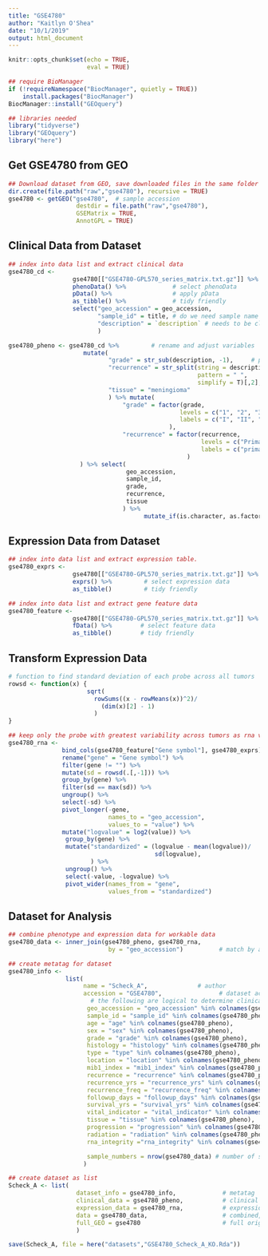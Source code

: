 ```yaml
---
title: "GSE4780"
author: "Kaitlyn O'Shea"
date: "10/1/2019"
output: html_document
---
```



```r
knitr::opts_chunk$set(echo = TRUE,
                      eval = TRUE)
```

```r
## require BioManager
if (!requireNamespace("BiocManager", quietly = TRUE))
    install.packages("BiocManager")
BiocManager::install("GEOquery") 
```

```r
## libraries needed
library("tidyverse")
library("GEOquery")
library("here")
```

## Get GSE4780 from GEO
```r
## Download dataset from GEO, save downloaded files in the same folder as this .Rmd file.
dir.create(file.path("raw","gse4780"), recursive = TRUE)
gse4780 <- getGEO("gse4780",  # sample accession 
                   destdir = file.path("raw","gse4780"),
                   GSEMatrix = TRUE,
                   AnnotGPL = TRUE)
```

## Clinical Data from Dataset
```r
## index into data list and extract clinical data
gse4780_cd <-
                  gse4780[["GSE4780-GPL570_series_matrix.txt.gz"]] %>%           # index into list 
                  phenoData() %>%             # select phenoData
                  pData() %>%                 # apply pData
                  as_tibble() %>%             # tidy friendly
                  select("geo_accession" = geo_accession,
                         "sample_id" = title, # do we need sample name and accession number?
                         "description" = `description` # needs to be cleaned
                         ) 

gse4780_pheno <- gse4780_cd %>%         # rename and adjust variables
                     mutate(
                            "grade" = str_sub(description, -1),     # pull out the grade from the description data
                            "recurrence" = str_split(string = description,
                                                     pattern = " ",
                                                     simplify = T)[,2],     # pull out the recurrence from the description data
                            "tissue" = "meningioma"
                            ) %>% mutate(
                                "grade" = factor(grade, 
                                                levels = c("1", "2", "3"), 
                                                labels = c("I", "II", "III")
                                             ),
                                "recurrence" = factor(recurrence,
                                                      levels = c("Primary", "Recurrent"),
                                                      labels = c("primary", "recurrent")
                                                  )    
                    ) %>% select(
                                 geo_accession,
                                 sample_id,
                                 grade,
                                 recurrence,
                                 tissue
                                ) %>%
                                      mutate_if(is.character, as.factor)
```

## Expression Data from Dataset
```r
## index into data list and extract expression table.
gse4780_exprs <- 
                  gse4780[["GSE4780-GPL570_series_matrix.txt.gz"]] %>%   # index into list 
                  exprs() %>%         # select expression data
                  as_tibble()         # tidy friendly

## index into data list and extract gene feature data
gse4780_feature <- 
                  gse4780[["GSE4780-GPL570_series_matrix.txt.gz"]] %>%  # index into list 
                  fData() %>%        # select feature data
                  as_tibble()        # tidy friendly
```

## Transform Expression Data
``` r
# function to find standard deviation of each probe across all tumors
rowsd <- function(x) {
                      sqrt(
                        rowSums((x - rowMeans(x))^2)/
                          (dim(x)[2] - 1)
                        )
}

## keep only the probe with greatest variability across tumors as rna variable and gene names
gse4780_rna <-
               bind_cols(gse4780_feature["Gene symbol"], gse4780_exprs) %>% # add gene name to expression data
               rename("gene" = "Gene symbol") %>%                             # rename name variable as 'gene' 
               filter(gene != "") %>%                                         # keep only data for named genes
               mutate(sd = rowsd(.[,-1])) %>%                                 # calculate sd for each probe, index out gene name
               group_by(gene) %>%                                             # group probes by gene
               filter(sd == max(sd)) %>%                                      # keep the probe with the max variation for each gene
               ungroup() %>%                                                  # ungroup by genes 
               select(-sd) %>%                                                # select all but sd column
               pivot_longer(-gene,                                            # do not group by gene 
                            names_to = "geo_accession",                       # 'key' via gather
                            values_to = "value") %>%                          
               mutate("logvalue" = log2(value)) %>%                           # log2 transform expression for variance stabilization 
                group_by(gene) %>%                                             # standardize for cross data set comparison
                mutate("standardized" = (logvalue - mean(logvalue))/           # center at mean for gene 
                                         sd(logvalue),                         # scale by sd for gene
                       ) %>%
                ungroup() %>%                                                  # ungroup by genes 
                select(-value, -logvalue) %>%                                  # select all but sd column
                pivot_wider(names_from = "gene",                               # final format genes as rows
                            values_from = "standardized")                      # final format expression across accession as columns    
```

## Dataset for Analysis
```r
## combine phenotype and expression data for workable data
gse4780_data <- inner_join(gse4780_pheno, gse4780_rna, 
                            by = "geo_accession")          # match by accession

## create metatag for dataset
gse4780_info <-  
                list(
                     name = "Scheck_A",              # author
                     accession = "GSE4780",                # dataset accession 
                       # the following are logical to determine clinical data available for dataset
                      geo_accession = "geo_accession" %in% colnames(gse4780_pheno),
                      sample_id = "sample_id" %in% colnames(gse4780_pheno),
                      age = "age" %in% colnames(gse4780_pheno),
                      sex = "sex" %in% colnames(gse4780_pheno),
                      grade = "grade" %in% colnames(gse4780_pheno),
                      histology = "histology" %in% colnames(gse4780_pheno),
                      type = "type" %in% colnames(gse4780_pheno),
                      location = "location" %in% colnames(gse4780_pheno),
                      mib1_index = "mib1_index" %in% colnames(gse4780_pheno),
                      recurrence = "recurrence" %in% colnames(gse4780_pheno),
                      recurrence_yrs = "recurrence_yrs" %in% colnames(gse4780_pheno),
                      recurrence_freq = "recurrence_freq" %in% colnames(gse4780_pheno),
                      followup_days = "followup_days" %in% colnames(gse4780_pheno),
                      survival_yrs = "survival_yrs" %in% colnames(gse4780_pheno),
                      vital_indicator = "vital_indicator" %in% colnames(gse4780_pheno),
                      tissue = "tissue" %in% colnames(gse4780_pheno),
                      progression = "progression" %in% colnames(gse4780_pheno),
                      radiation = "radiation" %in% colnames(gse4780_pheno),
                      rna_integrity ="rna_integrity" %in% colnames(gse4780_pheno),

                      sample_numbers = nrow(gse4780_data) # number of samples
                     )

## create dataset as list 
Scheck_A <- list(
                   dataset_info = gse4780_info,             # metatag
                   clinical_data = gse4780_pheno,           # clinical data
                   expression_data = gse4780_rna,           # expression data
                   data = gse4780_data,                     # combined, workable data
                   full_GEO = gse4780                       # full original download from GEO
                   )
```

```r
save(Scheck_A, file = here("datasets","GSE4780_Scheck_A_KO.Rda"))
```

